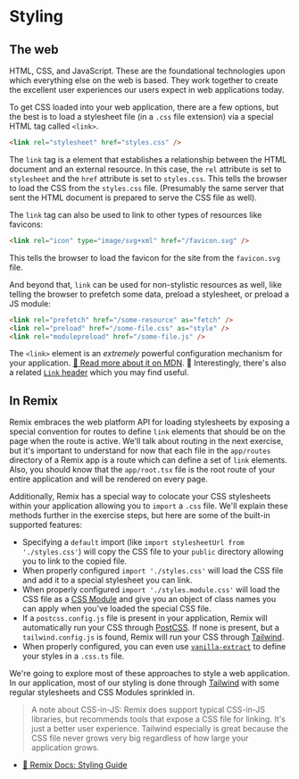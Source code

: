 # Styling

## The web

HTML, CSS, and JavaScript. These are the foundational technologies upon which
everything else on the web is based. They work together to create the excellent
user experiences our users expect in web applications today.

To get CSS loaded into your web application, there are a few options, but the
best is to load a stylesheet file (in a `.css` file extension) via a special
HTML tag called `<link>`.

```html
<link rel="stylesheet" href="styles.css" />
```

The `link` tag is a element that establishes a relationship between the HTML
document and an external resource. In this case, the `rel` attribute is set to
`stylesheet` and the `href` attribute is set to `styles.css`. This tells the
browser to load the CSS from the `styles.css` file. (Presumably the same server
that sent the HTML document is prepared to serve the CSS file as well).

The `link` tag can also be used to link to other types of resources like
favicons:

```html
<link rel="icon" type="image/svg+xml" href="/favicon.svg" />
```

This tells the browser to load the favicon for the site from the `favicon.svg`
file.

And beyond that, `link` can be used for non-stylistic resources as well, like
telling the browser to prefetch some data, preload a stylesheet, or preload a JS
module:

```html
<link rel="prefetch" href="/some-resource" as="fetch" />
<link rel="preload" href="/some-file.css" as="style" />
<link rel="modulepreload" href="/some-file.js" />
```

The `<link>` element is an _extremely_ powerful configuration mechanism for your
application.
[📜 Read more about it on MDN](https://developer.mozilla.org/en-US/docs/Web/HTML/Element/link).
🦉 Interestingly, there's also a related
[`Link` header](https://developer.mozilla.org/en-US/docs/Web/HTTP/Headers/Link)
which you may find useful.

## In Remix

Remix embraces the web platform API for loading stylesheets by exposing a
special convention for routes to define `link` elements that should be on the
page when the route is active. We'll talk about routing in the next exercise,
but it's important to understand for now that each file in the `app/routes`
directory of a Remix app is a route which can define a set of `link` elements.
Also, you should know that the `app/root.tsx` file is the root route of your
entire application and will be rendered on every page.

Additionally, Remix has a special way to colocate your CSS stylesheets within
your application allowing you to `import` a `.css` file. We'll explain these
methods further in the exercise steps, but here are some of the built-in
supported features:

- Specifying a `default` import (like
  `import stylesheetUrl from './styles.css'`) will copy the CSS file to your
  `public` directory allowing you to link to the copied file.
- When properly configured `import './styles.css'` will load the CSS file and
  add it to a special stylesheet you can link.
- When properly configured `import './styles.module.css'` will load the CSS file
  as a [CSS Module](https://github.com/css-modules/css-modules) and give you an
  object of class names you can apply when you've loaded the special CSS file.
- If a `postcss.config.js` file is present in your application, Remix will
  automatically run your CSS through [PostCSS](https://postcss.org/). If none is
  present, but a `tailwind.config.js` is found, Remix will run your CSS through
  [Tailwind](https://tailwindcss.com/).
- When properly configured, you can even use
  [`vanilla-extract`](https://vanilla-extract.style/) to define your styles in a
  `.css.ts` file.

We're going to explore most of these approaches to style a web application. In
our application, most of our styling is done through
[Tailwind](https://tailwindcss.com/) with some regular stylesheets and CSS
Modules sprinkled in.

> A note about CSS-in-JS: Remix does support typical CSS-in-JS libraries, but
> recommends tools that expose a CSS file for linking. It's just a better user
> experience. Tailwind especially is great because the CSS file never grows very
> big regardless of how large your application grows.

- [📜 Remix Docs: Styling Guide](https://remix.run/docs/en/main/guides/styling)
